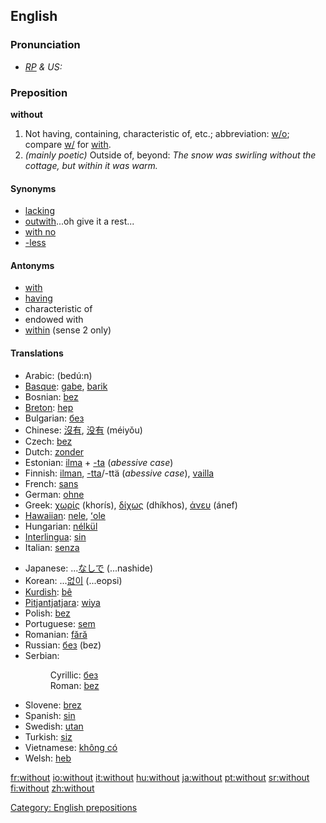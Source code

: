 ==English==

{{rank|came|men|come|109|without|make|def|might}}

===Pronunciation===
* ''[[RP]] & US:'' {{IPA|/wɪˈðaʊt/}}

===Preposition===
'''without'''
# Not having, containing, characteristic of, etc.; abbreviation: [[w/o]]; compare [[w/]] for [[with]].
# ''(mainly poetic)'' Outside of, beyond: ''The snow was swirling without the cottage, but within it was warm.''

==== Synonyms ====
*[[lacking]]
*[[outwith]]...oh give it a rest...
*[[with no]]
*[[-less]]

==== Antonyms ====
*[[with]]
*[[having]]
*characteristic of
*endowed with
*[[within]] (sense 2 only)

==== Translations ====
{{top}}
*Arabic: {{ARchar|[[بدون]]}} (bedú:n)
*[[Basque]]: [[gabe]], [[barik]]
*Bosnian: [[bez#Bosnian|bez]]
*[[Breton]]: [[hep]]
*Bulgarian: [[без]]
*Chinese: [[沒有]], [[没有]] (méiyǒu)
*Czech: [[bez]]  
*Dutch: [[zonder]]
*Estonian: [[ilma]] + [[-ta]] (''abessive case'')
*Finnish: [[ilman]], [[-tta]]/-ttä (''abessive case''), [[vailla]]
*French: [[sans]]
*German: [[ohne]]
*Greek: [[χωρίς]] (khorís), [[δίχως]] (dhíkhos), [[άνευ]] (ánef)
*[[Hawaiian]]: [[nele]], [[ʻole]]
*Hungarian: [[nélkül]]
*[[Interlingua]]: [[sin]]
*Italian: [[senza]]
{{mid}}
*Japanese: ...[[なしで]] (...nashide)
*Korean: ...[[없이]] (...eopsi)
*[[Kurdish]]: [[bê]]
*[[Pitjantjatjara]]: [[wiya]]
*Polish: [[bez#Polish|bez]]
*Portuguese: [[sem]]
*Romanian: [[fără]]
*Russian: [[без#Russian|без]] (bez)
*Serbian:
*:Cyrillic: [[без#Serbian|без]]
*:Roman: [[bez#Serbian|bez]]
*Slovene: [[brez]]
*Spanish: [[sin]]
*Swedish: [[utan]]
*Turkish: [[siz]]
*Vietnamese: [[không có]]
*Welsh: [[heb]]

[[Category: English prepositions]]

[[fr:without]]
[[io:without]]
[[it:without]]
[[hu:without]]
[[ja:without]]
[[pt:without]]
[[sr:without]]
[[fi:without]]
[[zh:without]]